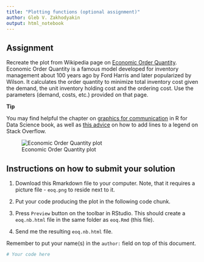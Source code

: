 ```yaml
---
title: "Plotting functions (optional assignment)"
author: Gleb V. Zakhodyakin
output: html_notebook
---
```


## Assignment

Recreate the plot from Wikipedia page on [Economic Order Quantity](https://en.wikipedia.org/wiki/Economic_order_quantity).
Economic Order Quantity is a famous model developed for inventory management about 100 years ago by Ford Harris and later popularized by Wilson. It calculates the order quantity to minimize total inventory cost given the demand, the unit inventory holding cost and the ordering cost. Use the parameters (demand, costs, etc.) provided on that page.

**Tip**

You may find helpful the chapter on [graphics for communication](http://r4ds.had.co.nz/graphics-for-communication.html) in R for Data Science book, as well as [this advice](http://stackoverflow.com/questions/18060116/adding-legend-to-ggplot-when-lines-were-added-manually) on how to add lines to a legend on Stack Overflow.

![Economic Order Quantity plot](eoq.png)

## Instructions on how to submit your solution

1. Download this Rmarkdown file to your computer. Note, that it requires a picture file - `eoq.png` to reside next to it.

2. Put your code producing the plot in the following code chunk. 

3. Press `Preview` button on the toolbar in RStudio. This should create a `eoq.nb.html` file in the same folder as `eoq.Rmd` (this file).

4. Send me the resulting `eoq.nb.html` file. 

Remember to put your name(s) in the `author:` field on top of this document.

```r
# Your code here

```

